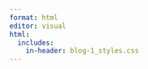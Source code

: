 ```yaml
---
format: html
editor: visual
html:
  includes:
    in-header: blog-1_styles.css
---
```


<link rel="stylesheet" href="blog-1_styles.css">

### 
